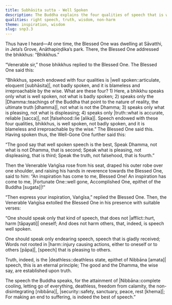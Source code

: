 ```yaml
---
title: Subhāsita sutta - Well Spoken
description: The Buddha explains the four qualities of speech that is well-spoken - 1) speaking only what is well spoken, 2) speaking only the Dhamma, 3) speaking only what is pleasing, and 4) speaking only the truth. The Venerable Vaṅgīsa then praises the Buddha’s teaching with verses on the nature of well-spoken speech.
qualities: right speech, truth, wisdom, non-harm
theme: inspiration, wisdom
slug: snp3.3
---
```


Thus have I heard—At one time, the Blessed One was dwelling at Sāvatthi, in Jeta’s Grove, Anāthapiṇḍika’s park. There, the Blessed One addressed the bhikkhus: “Bhikkhus.”

“Venerable sir,” those bhikkhus replied to the Blessed One. The Blessed One said this:

“Bhikkhus, speech endowed with four qualities is |well spoken::articulate, eloquent [subhāsita]|, not badly spoken, and it is blameless and irreproachable by the wise. What are these four? 1) Here, a bhikkhu speaks only what is well spoken, not what is badly spoken; 2) speaks only the |Dhamma::teachings of the Buddha that point to the nature of reality, the ultimate truth [dhamma]|, not what is not the Dhamma; 3) speaks only what is pleasing, not what is displeasing; 4) speaks only |truth::what is accurate, reliable [sacca]|, not |falsehood::lie [alika]|. Speech endowed with these four qualities, bhikkhus, is well spoken, not badly spoken, and it is blameless and irreproachable by the wise.” The Blessed One said this. Having spoken thus, the Well-Gone One further said this:

“The good say that well spoken speech is the best,
Speak Dhamma, not what is not Dhamma, that is second;
Speak what is pleasing, not displeasing, that is third;
Speak the truth, not falsehood, that is fourth.”

Then the Venerable Vaṅgīsa rose from his seat, draped his outer robe over one shoulder, and raising his hands in reverence towards the Blessed One, said to him: “An inspiration has come to me, Blessed One! An inspiration has come to me, |Fortunate One::well gone, Accomplished One, epithet of the Buddha [sugata]|!”

“Then express your inspiration, Vaṅgīsa,” replied the Blessed One. Then, the Venerable Vaṅgīsa extolled the Blessed One in his presence with suitable verses:

“One should speak only that kind of speech,
that does not |afflict::hurt, harm [tāpayati]| oneself;
And does not harm others,
that, indeed, is speech well spoken.

One should speak only endearing speech,
speech that is gladly received;
Words not rooted in |harm::injury causing actions, either to oneself or to others [pāpa]|,
[speech] that is pleasing to others.

Truth, indeed, is the |deathless::deathless state, epithet of Nibbāna [amata]| speech,
this is an eternal principle;
The good and the Dhamma, the wise say,
are established upon truth.

The speech the Buddha speaks,
for the attainment of |Nibbāna::complete cooling, letting go of everything, deathless, freedom from calamity, the non-disintegrating [nibbāna]|, |security::safety, sanctuary, peace, rest [khema]|;
For making an end to suffering,
is indeed the best of speech.”